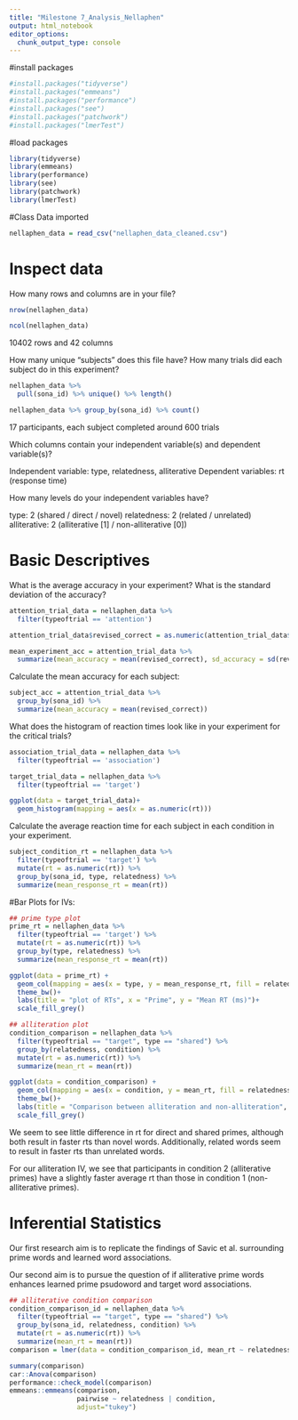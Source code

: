 ```yaml
---
title: "Milestone 7_Analysis_Nellaphen"
output: html_notebook
editor_options: 
  chunk_output_type: console
---
```


#install packages
```r
#install.packages("tidyverse")
#install.packages("emmeans")
#install.packages("performance")
#install.packages("see")
#install.packages("patchwork")
#install.packages("lmerTest")
```

#load packages
```r
library(tidyverse)
library(emmeans)
library(performance)
library(see)
library(patchwork)
library(lmerTest)
```

#Class Data imported

```r
nellaphen_data = read_csv("nellaphen_data_cleaned.csv")
```

# Inspect data

How many rows and columns are in your file?
```r

nrow(nellaphen_data)

ncol(nellaphen_data)

```
10402 rows and 42 columns

How many unique “subjects” does this file have? How many trials did each subject do in this experiment?

```r
nellaphen_data %>%
  pull(sona_id) %>% unique() %>% length()

nellaphen_data %>% group_by(sona_id) %>% count()
```
17 participants, each subject completed around 600 trials

Which columns contain your independent variable(s) and dependent variable(s)?

Independent variable: type, relatedness, alliterative 
Dependent variables: rt (response time)

How many levels do your independent variables have?

type: 2 (shared / direct / novel)
relatedness: 2 (related / unrelated) 
alliterative: 2 (alliterative [1] / non-alliterative [0])


# Basic Descriptives

What is the average accuracy in your experiment? What is the standard deviation of the accuracy?
```r

attention_trial_data = nellaphen_data %>%
  filter(typeoftrial == 'attention')

attention_trial_data$revised_correct = as.numeric(attention_trial_data$revised_correct)

mean_experiment_acc = attention_trial_data %>%
  summarize(mean_accuracy = mean(revised_correct), sd_accuracy = sd(revised_correct))

```

Calculate the mean accuracy for each subject:

```r
subject_acc = attention_trial_data %>%
  group_by(sona_id) %>%
  summarize(mean_accuracy = mean(revised_correct))
```


What does the histogram of reaction times look like in your experiment for the critical trials?
```r

association_trial_data = nellaphen_data %>%
  filter(typeoftrial == 'association')

target_trial_data = nellaphen_data %>%
  filter(typeoftrial == 'target')

ggplot(data = target_trial_data)+
  geom_histogram(mapping = aes(x = as.numeric(rt)))

```

Calculate the average reaction time for each subject in each condition in your experiment.
```r

subject_condition_rt = nellaphen_data %>%
  filter(typeoftrial == 'target') %>%
  mutate(rt = as.numeric(rt)) %>%
  group_by(sona_id, type, relatedness) %>%
  summarize(mean_response_rt = mean(rt))

```

#Bar Plots for IVs:

```r
## prime type plot
prime_rt = nellaphen_data %>%
  filter(typeoftrial == 'target') %>%
  mutate(rt = as.numeric(rt)) %>%
  group_by(type, relatedness) %>%
  summarize(mean_response_rt = mean(rt))

ggplot(data = prime_rt) +
  geom_col(mapping = aes(x = type, y = mean_response_rt, fill = relatedness), position = "dodge") +
  theme_bw()+
  labs(title = "plot of RTs", x = "Prime", y = "Mean RT (ms)")+
  scale_fill_grey()

## alliteration plot
condition_comparison = nellaphen_data %>%
  filter(typeoftrial == "target", type == "shared") %>%
  group_by(relatedness, condition) %>%
  mutate(rt = as.numeric(rt)) %>%
  summarize(mean_rt = mean(rt))

ggplot(data = condition_comparison) +
  geom_col(mapping = aes(x = condition, y = mean_rt, fill = relatedness), position = "dodge") +
  theme_bw()+
  labs(title = "Comparison between alliteration and non-alliteration", x = "Condition", y = "Mean RT (ms)")+
  scale_fill_grey()
```

We seem to see little difference in rt for direct and shared primes, although both result in faster rts than novel words. Additionally, related words seem to result in faster rts than unrelated words.

For our alliteration IV, we see that participants in condition 2 (alliterative primes) have a slightly faster average rt than those in condition 1 (non-alliterative primes).

# Inferential Statistics

Our first research aim is to replicate the findings of Savic et al. surrounding prime words and learned word associations.

Our second aim is to pursue the question of if alliterative prime words enhances learned prime psudoword and target word associations.

```r
## alliterative condition comparison
condition_comparison_id = nellaphen_data %>%
  filter(typeoftrial == "target", type == "shared") %>%
  group_by(sona_id, relatedness, condition) %>%
  mutate(rt = as.numeric(rt)) %>%
  summarize(mean_rt = mean(rt))
comparison = lmer(data = condition_comparison_id, mean_rt ~ relatedness * condition + (1|sona_id))

summary(comparison)
car::Anova(comparison)
performance::check_model(comparison)
emmeans::emmeans(comparison,
                 pairwise ~ relatedness | condition,
                 adjust="tukey")
```


